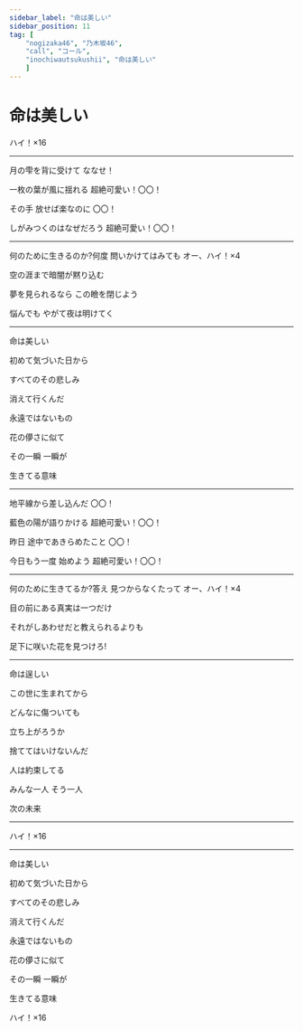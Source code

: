 ```yaml
---
sidebar_label: "命は美しい"
sidebar_position: 11
tag: [
    "nogizaka46", "乃木坂46",
    "call", "コール",
    "inochiwautsukushii", "命は美しい"
    ]
---
```


# 命は美しい

<CallHighlight>ハイ！×16</CallHighlight>

---

月の雫を背に受けて  <CallHighlight>ななせ！</CallHighlight>

一枚の葉が風に揺れる  <CallHighlight>超絶可愛い！〇〇！</CallHighlight>

その手 放せば楽なのに  <CallHighlight>〇〇！</CallHighlight>

しがみつくのはなぜだろう  <CallHighlight>超絶可愛い！〇〇！</CallHighlight>

---


何のために生きるのか?何度 問いかけてはみても  <CallHighlight>オー、ハイ！×4</CallHighlight>

空の涯まで暗闇が黙り込む

夢を見られるなら この瞼を閉じよう

悩んでも やがて夜は明けてく

---

命は美しい

初めて気づいた日から

すべてのその悲しみ

消えて行くんだ

永遠ではないもの

花の儚さに似て

その一瞬 一瞬が

生きてる意味

---


地平線から差し込んだ  <CallHighlight>〇〇！</CallHighlight>

藍色の陽が語りかける  <CallHighlight>超絶可愛い！〇〇！</CallHighlight>

昨日 途中であきらめたこと  <CallHighlight>〇〇！</CallHighlight>

今日もう一度 始めよう  <CallHighlight>超絶可愛い！〇〇！</CallHighlight>

---


何のために生きてるか?答え 見つからなくたって  <CallHighlight>オー、ハイ！×4</CallHighlight>

目の前にある真実は一つだけ

それがしあわせだと教えられるよりも

足下に咲いた花を見つけろ!

---

命は逞しい

この世に生まれてから

どんなに傷ついても

立ち上がろうか

捨ててはいけないんだ

人は約束してる

みんな一人 そう一人

次の未来

---

<CallHighlight>ハイ！×16</CallHighlight>

---


命は美しい

初めて気づいた日から

すべてのその悲しみ

消えて行くんだ

永遠ではないもの

花の儚さに似て

その一瞬 一瞬が

生きてる意味

<CallHighlight>ハイ！×16</CallHighlight>